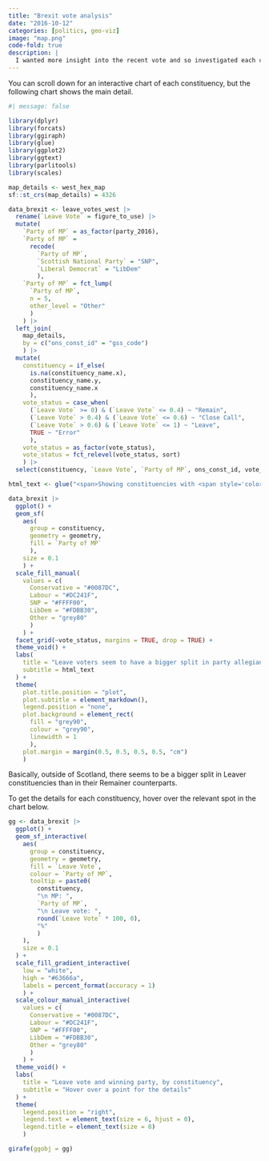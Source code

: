 ```yaml
---
title: "Brexit vote analysis"
date: "2016-10-12"
categories: [politics, geo-viz]
image: "map.png"
code-fold: true
description: |
  I wanted more insight into the recent vote and so investigated each constituency, comparing the Brexit vote with that of the winning parliamentary party from 2016
---
```


You can scroll down for an interactive chart of each constituency, but the following chart shows the main detail.

```r
#| message: false

library(dplyr)
library(forcats)
library(ggiraph)
library(glue)
library(ggplot2)
library(ggtext)
library(parlitools)
library(scales)

map_details <- west_hex_map
sf::st_crs(map_details) = 4326

data_brexit <- leave_votes_west |>  
  rename(`Leave Vote` = figure_to_use) |> 
  mutate(
    `Party of MP` = as_factor(party_2016), 
    `Party of MP` = 
      recode(
        `Party of MP`,
        `Scottish National Party` = "SNP", 
        `Liberal Democrat` = "LibDem"
        ),
    `Party of MP` = fct_lump(
      `Party of MP`,
      n = 5, 
      other_level = "Other"
      )
    ) |> 
  left_join(
    map_details,
    by = c("ons_const_id" = "gss_code")
    ) |> 
  mutate(
    constituency = if_else(
      is.na(constituency_name.x), 
      constituency_name.y, 
      constituency_name.x
      ),
    vote_status = case_when(
      (`Leave Vote` >= 0) & (`Leave Vote` <= 0.4) ~ "Remain",
      (`Leave Vote` > 0.4) & (`Leave Vote` <= 0.6) ~ "Close Call",
      (`Leave Vote` > 0.6) & (`Leave Vote` <= 1) ~ "Leave",
      TRUE ~ "Error"
      ),
    vote_status = as_factor(vote_status),
    vote_status = fct_relevel(vote_status, sort)
    ) |> 
  select(constituency, `Leave Vote`, `Party of MP`, ons_const_id, vote_status, geometry)

html_text <- glue("<span>Showing constituencies with <span style='color:#0087DC;'>Conservative</span>, <span style='color:#DC241F;'>Labour</span>, <span style='color:#FFFF00;'>SNP</span>, <span style='color:#FDBB30;'>LibDem</span> and <span style='color:#AFAFAFAF;'>Other</span> MPs</span><br/>")

data_brexit |> 
  ggplot() + 
  geom_sf(
    aes(
      group = constituency,
      geometry = geometry,
      fill = `Party of MP`
      ),
    size = 0.1
    ) + 
  scale_fill_manual(
    values = c(
      Conservative = "#0087DC",
      Labour = "#DC241F",
      SNP = "#FFFF00",
      LibDem = "#FDBB30",
      Other = "grey80"
      )
    ) + 
  facet_grid(~vote_status, margins = TRUE, drop = TRUE) +
  theme_void() + 
  labs(
    title = "Leave voters seem to have a bigger split in party allegiance",
    subtitle = html_text
  ) + 
  theme(
    plot.title.position = "plot",
    plot.subtitle = element_markdown(),
    legend.position = "none",
    plot.background = element_rect(
      fill = "grey90", 
      colour = "grey90", 
      linewidth = 1
      ),
    plot.margin = margin(0.5, 0.5, 0.5, 0.5, "cm")
    )
```

Basically, outside of Scotland, there seems to be a bigger split in Leaver constituencies than in their Remainer counterparts.

To get the details for each constituency, hover over the relevant spot in the chart below.

```r
gg <- data_brexit |> 
  ggplot() + 
  geom_sf_interactive(
    aes(
      group = constituency,
      geometry = geometry,
      fill = `Leave Vote`,
      colour = `Party of MP`,
      tooltip = paste0(
        constituency, 
        "\n MP: ",
        `Party of MP`,
        "\n Leave vote: ",
        round(`Leave Vote` * 100, 0),
        "%"
        )
    ),
    size = 0.1
  ) + 
  scale_fill_gradient_interactive(
    low = "white", 
    high = "#63666a",
    labels = percent_format(accuracy = 1)
    ) +
  scale_colour_manual_interactive(
    values = c(
      Conservative = "#0087DC",
      Labour = "#DC241F",
      SNP = "#FFFF00",
      LibDem = "#FDBB30",
      Other = "grey80"
      )
    ) + 
  theme_void() +
  labs(
    title = "Leave vote and winning party, by constituency", 
    subtitle = "Hover over a point for the details"
  ) + 
  theme(
    legend.position = "right",
    legend.text = element_text(size = 6, hjust = 0),
    legend.title = element_text(size = 8)
    )

girafe(ggobj = gg)
```


